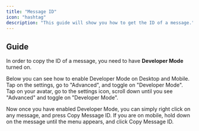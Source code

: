```yaml
---
title: "Message ID"
icon: "hashtag"
description: "This guide will show you how to get the ID of a message."
---
```


## Guide

In order to copy the ID of a message, you need to have **Developer Mode** turned on.

Below you can see how to enable Developer Mode on Desktop and Mobile.
<Tabs>
  <Tab title="Desktop">
    <Card title="Developer Mode - Desktop" img="https://cdn.korino.dev/u/Elc9Om.gif">
      Tap on the settings, go to "Advanced", and toggle on "Developer Mode".
    </Card>
  </Tab>
  <Tab title="Mobile">
    <Card title="Developer Mode - Mobile" img="/images/mobile.png">
      Tap on your avatar, go to the settings icon, scroll down until you see "Advanced" and toggle on "Developer Mode".
    </Card>
  </Tab>
</Tabs>

Now once you have enabled Developer Mode, you can simply right click on any message, and press Copy Message ID.
If you are on mobile, hold down on the message until the menu appears, and click Copy Message ID.